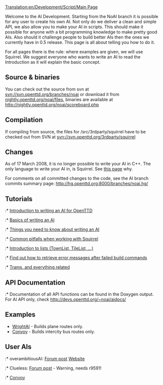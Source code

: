 [[Translation:en/Development/Script/Main Page]]
{{en/Development/Script/Navigation}}

Welcome to the AI Development. Starting from the NoAI branch it is possible for any user to create his own AI. Not only do we deliver a clean and simple API, we also allow you to make your AI in scripts. This should make it possible for anyone with a bit programming knowledge to make pretty good AIs. Also should it challenge people to build better AIs then the ones we currently have in 0.5 release. This page is all about telling you how to do it.

For all pages there is the rule: where examples are given, we will use Squirrel. We suggest everyone who wants to write an AI to read the Introduction as it will explain the basic concept.

==Source & binaries==
You can check out the source from svn at svn://svn.openttd.org/branches/noai or download it from [http://nightly.openttd.org/noai/files/ nightly.openttd.org/noai/files], binaries are available at http://nightly.openttd.org/noai/scoreboard.php

==Compilation==
If compiling from source, the files for /src/3rdparty/squirrel have to be checked out from SVN at svn://svn.openttd.org/3rdparty/squirrel

==Changes==
As of 17 March 2008, it is no longer possible to write your AI in C++. The only language to write your AI in, is Squirrel. See [[en/Archive/Development/AI Development milestones|this page]] why.

For comments on all committed changes to the code, see the AI branch commits summary page: http://hg.openttd.org:8000/branches/noai.hg/

==Tutorials==
:* [[en/Development/Script/Introduction|Introduction to writing an AI for OpenTTD]]
:* [[en/Development/Script/Basics|Basics of writing an AI]]
:* [[en/Development/Script/Need To Know|Things you need to know about writing an AI]]
:* [[en/Development/Script/Squirrel pitfalls|Common pitfalls when working with Squirrel]]
:* [[en/Development/Script/Lists|Introduction to lists (TownList, TileList, ...)]]
:* [[en/Development/Script/Last Error|Find out how to retrieve error messages after failed build commands]]
:* [[en/Development/Script/Trams|Trams, and everything related]]

==API Documentation==
:* Documentation of all API functions can be found in the Doxygen output. For AI API only, check http://devs.openttd.org/~noai/aidocs/

==Examples==
* [[en/Development/Script/WrightAI|WrightAI]] - Builds plane routes only.
* [[en/Community/AI/Convoy|Convoy]] - Builds intercity bus routes only.

==User AIs==
:* overambitiousAI: [http://tt-forums.net/viewtopic.php?p=632579#p632579 Forum post] [http://homepages.uni-paderborn.de/leise/ Website]
:* Clueless: [http://tt-forums.net/viewtopic.php?p=573508#p573508 Forum post] - Warning, needs r9591!
:* [[en/Community/AI/Convoy|Convoy]]